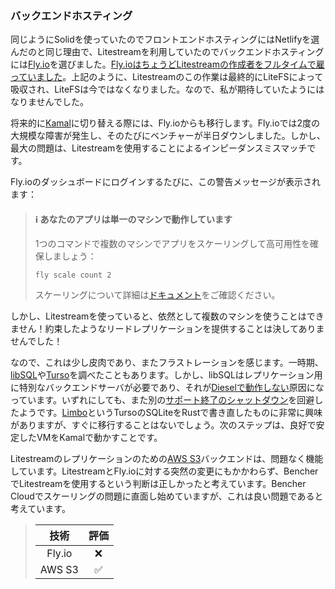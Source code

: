 ### バックエンドホスティング

同じようにSolidを使っていたのでフロントエンドホスティングにはNetlifyを選んだのと同じ理由で、Litestreamを利用していたのでバックエンドホスティングには[Fly.io][fly io]を選びました。[Fly.ioはちょうどLitestreamの作成者をフルタイムで雇っていました][fly io sqlite]。上記のように、Litestreamのこの作業は最終的にLiteFSによって吸収され、LiteFSは今ではなくなりました。なので、私が期待していたようにはなりませんでした。

将来的に[Kamal][github kamal]に切り替える際には、Fly.ioからも移行します。Fly.ioでは2度の大規模な障害が発生し、そのたびにベンチャーが半日ダウンしました。しかし、最大の問題は、Litestreamを使用することによるインピーダンスミスマッチです。

Fly.ioのダッシュボードにログインするたびに、この警告メッセージが表示されます：

> <h4>ℹ あなたのアプリは単一のマシンで動作しています</h4>
>
> 1つのコマンドで複数のマシンでアプリをスケーリングして高可用性を確保しましょう：
> ```
> fly scale count 2
> ```
> スケーリングについて詳細は[ドキュメント](https://fly.io/docs/launch/scale-count/)をご確認ください。

しかし、Litestreamを使っていると、依然として複数のマシンを使うことはできません！約束したようなリードレプリケーションを提供することは決してありませんでした！

なので、これは少し皮肉であり、またフラストレーションを感じます。一時期、[libSQL][github libsql]や[Turso][turso]を調べたこともあります。しかし、libSQLはレプリケーション用に特別なバックエンドサーバが必要であり、それが[Dieselで動作しない][libsql github issue 1180]原因になっています。いずれにしても、また別の[サポート終了のシャットダウン][turso roadmap]を回避したようです。[Limbo][github limbo]というTursoのSQLiteをRustで書き直したものに非常に興味がありますが、すぐに移行することはないでしょう。次のステップは、良好で安定したVMをKamalで動かすことです。

Litestreamのレプリケーションのための[AWS S3][aws s3]バックエンドは、問題なく機能しています。LitestreamとFly.ioに対する突然の変更にもかかわらず、BencherでLitestreamを使用するという判断は正しかったと考えています。Bencher Cloudでスケーリングの問題に直面し始めていますが、これは良い問題であると考えています。

> | 技術     | 評価 |
> | :------: | :---: |
> |  Fly.io  |   ❌   |
> |  AWS S3  |   ✅   |

[fly io]: https://fly.io/
[fly io sqlite]: https://fly.io/blog/all-in-on-sqlite-litestream/
[github kamal]: https://github.com/basecamp/kamal
[github libsql]: https://github.com/tursodatabase/libsql
[turso]: https://turso.tech/
[libsql github issue 1180]: https://github.com/tursodatabase/libsql/issues/1180
[turso roadmap]: https://turso.tech/blog/upcoming-changes-to-the-turso-platform-and-roadmap
[github limbo]: https://github.com/tursodatabase/limbo
[aws s3]: https://aws.amazon.com/s3/
